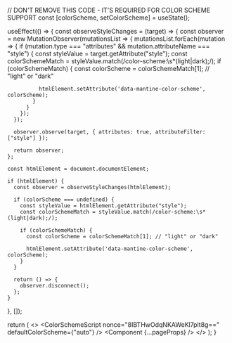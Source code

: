 


  // DON'T REMOVE THIS CODE - IT'S REQUIRED FOR COLOR SCHEME SUPPORT
  const [colorScheme, setColorScheme] = useState();

  useEffect(() => {
    const observeStyleChanges = (target) => {
      const observer = new MutationObserver(mutationsList => {
        mutationsList.forEach(mutation => {
          if (mutation.type === "attributes" && mutation.attributeName === "style") {
            const styleValue = target.getAttribute("style");
            const colorSchemeMatch = styleValue.match(/color-scheme:\s*(light|dark);/);
            if (colorSchemeMatch) {
              const colorScheme = colorSchemeMatch[1]; // "light" or "dark"

              htmlElement.setAttribute('data-mantine-color-scheme', colorScheme);
            }
          }
        });
      });

      observer.observe(target, { attributes: true, attributeFilter: ["style"] });

      return observer;
    };

    const htmlElement = document.documentElement;

    if (htmlElement) {
      const observer = observeStyleChanges(htmlElement);

      if (colorScheme === undefined) {
        const styleValue = htmlElement.getAttribute("style");
        const colorSchemeMatch = styleValue.match(/color-scheme:\s*(light|dark);/);

        if (colorSchemeMatch) {
          const colorScheme = colorSchemeMatch[1]; // "light" or "dark"

          htmlElement.setAttribute('data-mantine-color-scheme', colorScheme);
        }
      }

      return () => {
        observer.disconnect();
      };
    }
  }, []);


  return (
    <>
      <ColorSchemeScript
        nonce="8IBTHwOdqNKAWeKl7plt8g=="
        defaultColorScheme={"auto"}
      />
        <MantineProvider>
      <Component {...pageProps} />
    </MantineProvider>
    </>
  );
}

